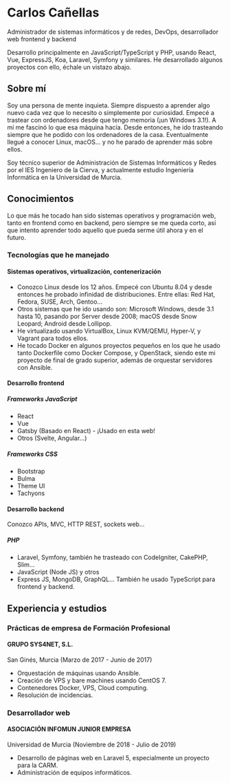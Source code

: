 

<Layout location="/about" title="Currículum">
<SEO
    title="Sobre mí"
    description="Currículum Vitae de Carlos Cañellas"
/>

# Carlos Cañellas

Administrador de sistemas informáticos y de redes, DevOps, desarrollador web frontend y backend

Desarrollo principalmente en JavaScript/TypeScript y PHP, usando React, Vue, ExpressJS, Koa, Laravel, Symfony y similares. He desarrollado algunos proyectos con ello, échale un vistazo abajo.

## Sobre mí

Soy una persona de mente inquieta. Siempre dispuesto a aprender algo nuevo cada vez que lo necesito o simplemente por curiosidad. Empecé a trastear con ordenadores desde que tengo memoria (¡un Windows 3.1!). A mí me fascinó lo que esa máquina hacía. Desde entonces, he ido trasteando siempre que he podido con los ordenadores de la casa. Eventualmente llegué a conocer Linux, macOS... y no he parado de aprender más sobre ellos.

Soy técnico superior de Administración de Sistemas Informáticos y Redes por el IES Ingeniero de la Cierva, y actualmente estudio Ingeniería Informática en la Universidad de Murcia.

## Conocimientos

Lo que más he tocado han sido sistemas operativos y programación web, tanto en frontend como en backend, pero siempre se me queda corto, así que intento aprender todo aquello que pueda serme útil ahora y en el futuro.

### Tecnologías que he manejado

#### Sistemas operativos, virtualización, contenerización

* Conozco Linux desde los 12 años. Empecé con Ubuntu 8.04 y desde entonces he probado infinidad de distribuciones. Entre ellas: Red Hat, Fedora, SUSE, Arch, Gentoo...
* Otros sistemas que he ido usando son: Microsoft Windows, desde 3.1 hasta 10, pasando por Server desde 2008; macOS desde Snow Leopard; Android desde Lollipop.
* He virtualizado usando VirtualBox, Linux KVM/QEMU, Hyper-V, y Vagrant para todos ellos.
* He tocado Docker en algunos proyectos pequeños en los que he usado tanto Dockerfile como Docker Compose, y OpenStack, siendo este mi proyecto de final de grado superior, además de orquestar servidores con Ansible.

#### Desarrollo frontend

##### Frameworks JavaScript

* React
* Vue
* Gatsby (Basado en React) - ¡Usado en esta web!
* Otros (Svelte, Angular...)

##### Frameworks CSS

* Bootstrap
* Bulma
* Theme UI 
* Tachyons

#### Desarrollo backend

Conozco APIs, MVC, HTTP REST, sockets web...

##### PHP

* Laravel, Symfony, también he trasteado con CodeIgniter, CakePHP, Slim...
* JavaScript (Node JS) y otros
* Express JS, MongoDB, GraphQL... También he usado TypeScript para frontend y backend.

## Experiencia y estudios

### Prácticas de empresa de Formación Profesional
#### GRUPO SYS4NET, S.L.
San Ginés, Murcia (Marzo de 2017 - Junio de 2017)
* Orquestación de máquinas usando Ansible.
* Creación de VPS y bare machines usando CentOS 7. 
* Contenedores Docker, VPS, Cloud computing.
* Resolución de incidencias.

### Desarrollador web
#### ASOCIACIÓN INFOMUN JUNIOR EMPRESA

Universidad de Murcia (Noviembre de 2018 - Julio de 2019)
* Desarrollo de páginas web en Laravel 5, especialmente un proyecto para la CARM.
* Administración de equipos informáticos.


</Layout>